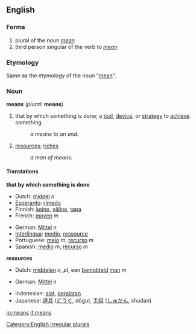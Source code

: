 ==English==

{{rank|hundred|believe|white|281|means|thus|order|public}}

===Forms===
# plural of the noun ''[[mean]]''
# third person singular of the verb ''to [[mean]]''
===Etymology===
Same as the etymology of the noun "[[mean]]".
===Noun===
'''means''' (''plural:'' '''means''')

#that by which something is done; a [[tool]], [[device]], or [[strategy]] to [[achieve]] something
#:''a means to an end''.
#[[resources]]; [[riches]]
#:''a man of means''.

==== Translations ====
'''that by which something is done'''
{{top}}
*Dutch: [[middel]] ''n''
*[[Esperanto]]: [[rimedo]]
*Finnish: [[keino]], [[väline]], [[tapa]]
*French: [[moyen]] ''m''
{{mid}}
*German: [[Mittel]] ''n''
*[[Interlingua]]: [[medio]], [[ressource]]
*Portuguese: [[meio]] ''m'', [[recurso]] ''m''
*Spanish: [[medio]] ''m'', [[recurso]] ''m''
{{bottom}}

'''resources'''
{{top}}
*Dutch: [[middelen]] ''n, pl'', een [[bemiddeld]] [[man]] ''m''
{{mid}}
*German: [[Mittel]] ''n''
{{bottom}}

{{checktrans}}
*Indonesian: [[alat]], [[alat|peralatan]]
*Japanese: [[道具]] ([[どうぐ]], dōgu), [[手段]] ([[しゅだん]], shudan)

[[Category:English irregular plurals]]

[[io:means]]
[[it:means]]